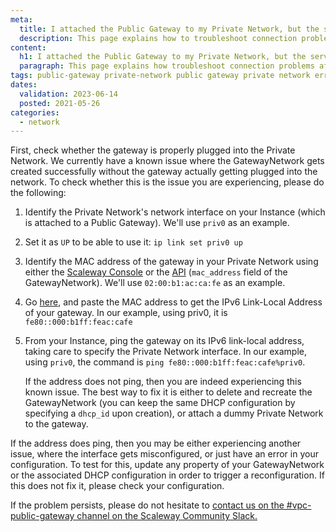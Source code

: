 ```yaml
---
meta:
  title: I attached the Public Gateway to my Private Network, but the services provided by the gateway are not working (NAT etc)
  description: This page explains how to troubleshoot connection problems after attaching a Public Gateway to a Private Network wbut finding that the services provided by the gateway are not working (NAT etc)
content:
  h1: I attached the Public Gateway to my Private Network, but the services provided by the gateway are not working (NAT etc)
  paragraph: This page explains how troubleshoot connection problems after after attaching a Public Gateway to a Private Network wbut finding that the services provided by the gateway are not working (NAT etc)
tags: public-gateway private-network public gateway private network error nat dns 
dates:
  validation: 2023-06-14
  posted: 2021-05-26
categories:
  - network
---
```


<Macro id="iam-requirements" />

First, check whether the gateway is properly plugged into the Private Network. We currently have a known issue where the GatewayNetwork gets created successfully without the gateway actually getting plugged into the network. To check whether this is the issue you are experiencing, please do the following:

1. Identify the Private Network's network interface on your Instance (which is attached to a Public Gateway). We'll use `priv0` as an example.
2. Set it as `UP` to be able to use it: `ip link set priv0 up`
3. Identify the MAC address of the gateway in your Private Network using either the [Scaleway Console](https://console.scaleway.com/) or the [API](https://www.scaleway.com/en/developers/api/public-gateway/#path-gateway-networks) (`mac_address` field of the GatewayNetwork). We'll use `02:00:b1:ac:ca:fe` as an example.
4. Go [here](https://ben.akrin.com/?p=1347), and paste the MAC address to get the IPv6 Link-Local Address of your gateway. In our example, using priv0, it is `fe80::000:b1ff:feac:cafe`
5. From your Instance, ping the gateway on its IPv6 link-local address, taking care to specify the Private Network interface. In our example, using `priv0`, the command is `ping fe80::000:b1ff:feac:cafe%priv0`.

    If the address does not ping, then you are indeed experiencing this known issue. The best way to fix it is either to delete and recreate the GatewayNetwork (you can keep the same DHCP configuration by specifying a `dhcp_id` upon creation), or attach a dummy Private Network to the gateway.

If the address does ping, then you may be either experiencing another issue, where the interface gets misconfigured, or just have an error in your configuration. To test for this, update any property of your GatewayNetwork or the associated DHCP configuration in order to trigger a reconfiguration. If this does not fix it, please check your configuration.

If the problem persists, please do not hesitate to [contact us on the #vpc-public-gateway channel on the Scaleway Community Slack.](https://scaleway-community.slack.com/archives/C01NTFET64D) 
